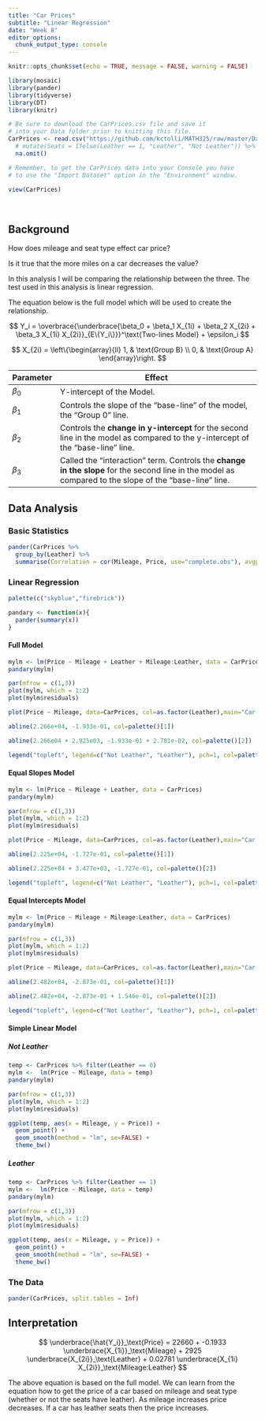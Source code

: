 ```yaml
---
title: "Car Prices"
subtitle: "Linear Regression"
date: "Week 8"
editor_options: 
  chunk_output_type: console
---
```


```r
knitr::opts_chunk$set(echo = TRUE, message = FALSE, warning = FALSE)
``` 

```r
library(mosaic)
library(pander)
library(tidyverse)
library(DT) 
library(knitr)

# Be sure to download the CarPrices.csv file and save it
# into your Data folder prior to knitting this file.
CarPrices <- read.csv("https://github.com/kctolli/MATH325/raw/master/Data/CarPrices.csv", header=TRUE) %>% 
  # mutate(Seats = ifelse(Leather == 1, "Leather", "Not Leather")) %>% 
  na.omit()

# Remember, to get the CarPrices data into your Console you have
# to use the "Import Dataset" option in the "Environment" window.

```

```r
view(CarPrices)
```

<br>

## Background

How does mileage and seat type effect car price? 

Is it true that the more miles on a car decreases the value?

In this analysis I will be comparing the relationship between the three. The test used in this analysis is linear regression. 

The equation below is the full model which will be used to create the relationship. 

$$
 Y_i = \overbrace{\underbrace{\beta_0 + \beta_1 X_{1i} + \beta_2 X_{2i} + \beta_3 X_{1i} X_{2i}}_{E\{Y_i\}}}^\text{Two-lines Model} + \epsilon_i 
$$

$$
 X_{2i} = \left\{\begin{array}{ll} 1, & \text{Group B} \\ 0, & \text{Group A} \end{array}\right.
$$  

| Parameter | Effect |
|-----------|-------------------------------------------------------------------------|
| $\beta_0$ | Y-intercept of the Model. |
| $\beta_1$ | Controls the slope of the "base-line" of the model, the "Group 0" line. |
| $\beta_2$ | Controls the **change in y-intercept** for the second line in the model as compared to the y-intercept of the "base-line" line. |
| $\beta_3$ | Called the "interaction" term. Controls the **change in the slope** for the second line in the model as compared to the slope of the "base-line" line. |

## Data Analysis {.tabset .tabset-fade}

### Basic Statistics
```r
pander(CarPrices %>%
  group_by(Leather) %>%
  summarise(Correlation = cor(Mileage, Price, use="complete.obs"), avgprice = mean(Price), avgmiles = mean(Mileage)))
```

### Linear Regression {.tabset .tabset-pills}

```r
palette(c("skyblue","firebrick"))

pandary <- function(x){
  pander(summary(x))
}
```

#### Full Model

```r
mylm <- lm(Price ~ Mileage + Leather + Mileage:Leather, data = CarPrices)
pandary(mylm)
```

```r
par(mfrow = c(1,3))
plot(mylm, which = 1:2)
plot(mylm$residuals)
```

```r
plot(Price ~ Mileage, data=CarPrices, col=as.factor(Leather),main="Car Prices", pch=16)

abline(2.266e+04, -1.933e-01, col=palette()[1])

abline(2.266e04 + 2.925e03, -1.933e-01 + 2.781e-02, col=palette()[2])

legend("topleft", legend=c("Not Leather", "Leather"), pch=1, col=palette(), title="Seat Type", bty="n")
```

#### Equal Slopes Model

```r
mylm <- lm(Price ~ Mileage + Leather, data = CarPrices)
pandary(mylm)
```

```r
par(mfrow = c(1,3))
plot(mylm, which = 1:2)
plot(mylm$residuals)
```

```r
plot(Price ~ Mileage, data=CarPrices, col=as.factor(Leather),main="Car Prices", pch=16)

abline(2.225e+04, -1.727e-01, col=palette()[1])

abline(2.225e+04 + 3.477e+03, -1.727e-01, col=palette()[2])

legend("topleft", legend=c("Not Leather", "Leather"), pch=1, col=palette(), title="Seat Type", bty="n")
```

#### Equal Intercepts Model

```r
mylm <- lm(Price ~ Mileage + Mileage:Leather, data = CarPrices)
pandary(mylm)
```

```r
par(mfrow = c(1,3))
plot(mylm, which = 1:2)
plot(mylm$residuals)
```

```r
plot(Price ~ Mileage, data=CarPrices, col=as.factor(Leather),main="Car Prices", pch=16)

abline(2.482e+04, -2.873e-01, col=palette()[1])

abline(2.482e+04, -2.873e-01 + 1.546e-01, col=palette()[2])

legend("topleft", legend=c("Not Leather", "Leather"), pch=1, col=palette(), title="Seat Type", bty="n")
```

#### Simple Linear Model {.tabset .tabset-fade}

##### Not Leather

```r
temp <- CarPrices %>% filter(Leather == 0)
mylm <-  lm(Price ~ Mileage, data = temp)
pandary(mylm)
```

```r
par(mfrow = c(1,3))
plot(mylm, which = 1:2)
plot(mylm$residuals)
```

```r
ggplot(temp, aes(x = Mileage, y = Price)) +
  geom_point() +
  geom_smooth(method = "lm", se=FALSE) +
  theme_bw()
```

##### Leather

```r
temp <- CarPrices %>% filter(Leather == 1)
mylm <-  lm(Price ~ Mileage, data = temp)
pandary(mylm)
```

```r
par(mfrow = c(1,3))
plot(mylm, which = 1:2)
plot(mylm$residuals)
```

```r
ggplot(temp, aes(x = Mileage, y = Price)) +
  geom_point() +
  geom_smooth(method = "lm", se=FALSE) +
  theme_bw()
```

### The Data

```r
pander(CarPrices, split.tables = Inf)
```

## Interpretation

$$
 \underbrace{\hat{Y_i}}_\text{Price} = 22660 + -0.1933 \underbrace{X_{1i}}_\text{Mileage} + 2925 \underbrace{X_{2i}}_\text{Leather} + 0.02781 \underbrace{X_{1i} X_{2i}}_\text{Mileage:Leather} 
$$

The above equation is based on the full model. We can learn from the equation how to get the price of a car based on mileage and seat type (whether or not the seats have leather). As mileage increases price decreases. If a car has leather seats then the price increases.
